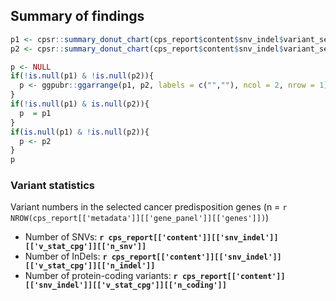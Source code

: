 

## Summary of findings

```r
p1 <- cpsr::summary_donut_chart(cps_report$content$snv_indel$variant_set$tsv, plot_type = "ClinVar")
p2 <- cpsr::summary_donut_chart(cps_report$content$snv_indel$variant_set$tsv, plot_type = "Other")

p <- NULL
if(!is.null(p1) & !is.null(p2)){
  p <- ggpubr::ggarrange(p1, p2, labels = c("",""), ncol = 2, nrow = 1)
}
if(!is.null(p1) & is.null(p2)){
  p  = p1
}
if(is.null(p1) & !is.null(p2)){
  p <- p2
}
p

```


### Variant statistics 

Variant numbers in the selected cancer predisposition genes (n = `r NROW(cps_report[['metadata']][['gene_panel']][['genes']])`)

* Number of SNVs: __`r cps_report[['content']][['snv_indel']][['v_stat_cpg']][['n_snv']]`__
* Number of InDels: __`r cps_report[['content']][['snv_indel']][['v_stat_cpg']][['n_indel']]`__
* Number of protein-coding variants: __`r cps_report[['content']][['snv_indel']][['v_stat_cpg']][['n_coding']]`__

<br><br>
